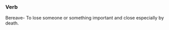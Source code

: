 ===Verb===

Bereave- To lose someone or something important and close especially by death.


{{rfc}}